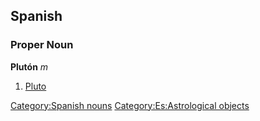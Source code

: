== Spanish == 
=== Proper Noun === 
'''Plutón''' ''m'' 
# [[Pluto]] 
[[Category:Spanish nouns]]
[[Category:Es:Astrological objects]]